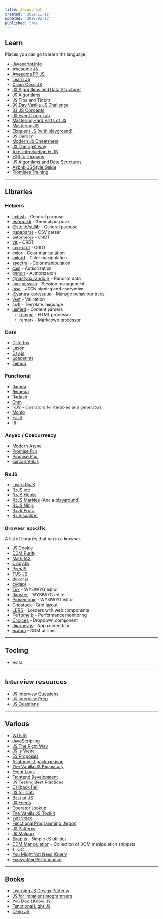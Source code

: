 ```yaml
---
title: Javascript
created: '2021-11-11'
updated: '2025-02-12'
published: true
---
```


## Learn

Places you can go to learn the language.

- [Javascript.info](https://javascript.info/)
- [Awesome JS](https://github.com/sorrycc/awesome-javascript)
- [Awesome FP JS](https://github.com/stoeffel/awesome-fp-js)
- [Learn JS](https://gitbook.gitbook.io/learn-javascript/)
- [Clean Code JS](https://github.com/ryanmcdermott/clean-code-javascript)
- [JS Algorithms and Data Structures](https://github.com/trekhleb/javascript-algorithms)
- [JS Algorithms](https://github.com/TheAlgorithms/Javascript)
- [JS Tips and Tidbits](https://github.com/nas5w/javascript-tips-and-tidbits)
- [30 Day Vanilla JS Challenge](https://javascript30.com/)
- [33 JS Concepts](https://github.com/leonardomso/33-js-concepts)
- [JS Event Loop Talk](https://maximorlov.com/javascript-event-loop-talk/)
- [Mastering Hard Parts of JS](https://dev.to/internettradie/mastering-hard-parts-of-javascript-callbacks-i-3aj0)
- [Mastering JS](https://masteringjs.io/)
- [Eloquent JS (with playground)](https://try.javascript.org.pl/)
- [JS Garden](https://bonsaiden.github.io/JavaScript-Garden/)
- [Modern JS Cheatsheet](https://github.com/mbeaudru/modern-js-cheatsheet)
- [JS The right way](https://jstherightway.org/)
- [A re-introduction to JS](https://developer.mozilla.org/en-US/docs/Web/JavaScript/A_re-introduction_to_JavaScript)
- [ES6 for humans](https://github.com/metagrover/ES6-for-humans)
- [JS Algorithms and Data Structures](https://www.freecodecamp.org/learn/javascript-algorithms-and-data-structures/)
- [Airbnb JS Style Guide](https://github.com/airbnb/javascript)
- [Promises Training](https://github.com/henriqueinonhe/promises-training)

---

## Libraries

### Helpers

- [lodash](https://lodash.com/) - General purpose
- [es-toolkit](https://github.com/toss/es-toolkit) - General purpose
- [@stdlib/stdlib](https://github.com/stdlib-js/stdlib) - General purpose
- [papaparse](https://github.com/mholt/PapaParse) - CSV parser
- [automerge](https://github.com/automerge/automerge) - CRDT
- [yjs](https://github.com/yjs/yjs) - CRDT
- [loro-crdt](https://github.com/loro-dev/loro) - CRDT
- [color](https://github.com/Qix-/color) - Color manipulation
- [colord](https://github.com/omgovich/colord) - Color manipulation
- [spectral](https://github.com/rvanwijnen/spectral.js) - Color manipulation
- [casl](https://github.com/stalniy/casl) - Authorization
- [pundit](https://github.com/fatihky/pundit-ts) - Authorization
- [@nastyox/rando.js](https://github.com/nastyox/Rando.js/) - Random data
- [iron-session](https://github.com/vvo/iron-session) - Session management
- [jose](https://github.com/panva/jose) - JSON signing and encryption
- [@yantra-core/sutra](https://github.com/yantra-core/Sutra.js) - Manage behaviour trees
- [vest](https://github.com/ealush/vest) - Validation
- [swtl](https://github.com/thepassle/swtl) - Template language
- [unified](https://github.com/unifiedjs/unified) - Content parsers
    - [rehype](https://github.com/rehypejs/rehype) - HTML processor
    - [remark](https://github.com/remarkjs/remark) - Markdown processor

### Date

- [Date fns](https://github.com/date-fns/date-fns)
- [Luxon](https://github.com/moment/luxon/)
- [Day.js](https://github.com/iamkun/dayjs)
- [Spacetime](https://github.com/spencermountain/spacetime)
- [Tempo](https://github.com/formkit/tempo)

### Functional

- [Ramda](https://github.com/ramda/ramda)
- [Remeda](https://github.com/remeda/remeda)
- [Radash](https://github.com/sodiray/radash)
- [Ohm](https://github.com/ohmjs/ohm)
- [IxJS](https://github.com/ReactiveX/IxJS) - Operators for iterables and generators
- [Monio](https://github.com/getify/monio)
- [FxTS](https://github.com/marpple/fxts)
- [lfi](https://github.com/TomerAberbach/lfi)

### Async / Concurrency

- [Modern Async](https://github.com/nicolas-van/modern-async)
- [Promise Fun](https://github.com/sindresorhus/promise-fun)
- [Promise Pool](https://github.com/supercharge/promise-pool)
- [concurrent.js](https://github.com/bitair-org/concurrent.js)

### RxJS

- [Learn RxJS](https://www.learnrxjs.io/)
- [RxJS etc](https://github.com/cartant/rxjs-etc)
- [RxJS Hooks](https://github.com/LeetCode-OpenSource/rxjs-hooks)
- [RxJS Marbles](https://github.com/cartant/rxjs-marbles) (And a [playground](https://rxmarbles.com/))
- [RxJS Ninja](https://github.com/rxjs-ninja/rxjs-ninja)
- [RxJS Fruits](https://www.rxjs-fruits.com)
- [Rx Visualizer](https://rxviz.com/)

### Browser specific

A list of libraries that run in a browser.

- [JS Cookie](https://github.com/js-cookie/js-cookie)
- [DOM Purify](https://github.com/cure53/DOMPurify)
- [MathJAX](https://github.com/mathjax/MathJax)
- [CindyJS](https://github.com/CindyJS/CindyJS)
- [PeerJS](https://github.com/peers/peerjs)
- [TUS JS](https://github.com/tus/tus-js-client)
- [driver.js](https://github.com/kamranahmedse/driver.js)
- [codapi](https://github.com/nalgeon/codapi-js)
- [Trix](https://github.com/basecamp/trix) - WYSIWYG editor
- [Rooster](https://github.com/Microsoft/roosterjs) - WYSIWYG editor
- [Prosemirror](https://github.com/prosemirror) - WYSIWYG editor
- [Gridstack](https://github.com/gridstack/gridstack.js) - Grid layout
- [LDRS](https://github.com/GriffinJohnston/ldrs) - Loaders with web components
- [Perfume.js](https://github.com/Zizzamia/perfume.js) - Performance monitoring
- [Choices](https://github.com/Choices-js/Choices) - Dropdown component
- [Journey.js](https://github.com/williamtroup/Journey.js) - App guided tour
- [exdom](https://github.com/morris/exdom) - DOM utilities

---

## Tooling

- [Volta](https://volta.sh/)

---

## Interview resources

- [JS Interview Questions](https://mindmajix.com/javascript-interview-questions)
- [JS Interview Prep](https://www.freecodecamp.org/news/javascript-interview-prep-cheatsheet/)
- [JS Questions](https://github.com/lydiahallie/javascript-questions)

---

## Various

- [WTFJS](https://github.com/denysdovhan/wtfjs)
- [JavaScripting](https://www.javascripting.com/)
- [JS The Right Way](https://jstherightway.org/)
- [JS is Weird](https://jsisweird.com/)
- [ES Proposals](https://www.proposals.es/)
- [Anatomy of package.json](https://docs.npmjs.com/cli/v8/configuring-npm/package-json)
- [The Vanilla JS Repository](https://vanillalist.top/)
- [Event Loop](https://maximorlov.com/javascript-event-loop-talk/)
- [Frontend Development](https://github.com/codingknite/frontend-development)
- [JS Testing Best Practices](https://github.com/goldbergyoni/javascript-testing-best-practices)
- [Callback Hell](http://callbackhell.com/)
- [JS for Cats](http://jsforcats.com/)
- [Best of JS](https://bestofjs.org/)
- [JS Feeds](https://jsfeeds.com/)
- [Operator Lookup](https://www.joshwcomeau.com/operator-lookup/)
- [The Vanilla JS Toolkit](https://vanillajstoolkit.com/)
- [Wat video](https://www.destroyallsoftware.com/talks/wat)
- [Functional Programming Jargon](https://github.com/hemanth/functional-programming-jargon)
- [JS Patterns](https://javascriptpatterns.vercel.app/patterns)
- [JS Makeup](https://javascript.makeup/file/default)
- [Snap.js](https://thescottyjam.github.io/snap.js) - Simple JS utilities
- [DOM Manipulation](https://phuoc.ng/collection/html-dom/) - Collection of DOM manipulation snippets
- [1 LOC](https://phuoc.ng/collection/1-loc/)
- [You Might Not Need jQuery](https://youmightnotneedjquery.com/)
- [Ecosystem Performance](https://e18e.dev)

---

## Books

- [Learning JS Design Patterns](https://www.patterns.dev/posts#design-patterns)
- [JS for impatient programmers](https://exploringjs.com/impatient-js/toc.html)
- [You Don't Know JS](https://github.com/getify/You-Dont-Know-JS/blob/1st-ed/README.md)
- [Functional Light JS](https://github.com/getify/functional-light-js)
- [Deep JS](https://exploringjs.com/deep-js/index.html)
